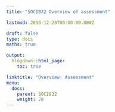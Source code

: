```yaml
---
title: "SOCI832 Overview of assessment"

lastmod: 2018-12-28T00:00:00.000Z

draft: false
type: docs
maths: true

output:
  blogdown::html_page:
    toc: true

linktitle: "Overview: Assessment"
menu:
  docs:
    parent: SOCI832
    weight: 20
---
```

